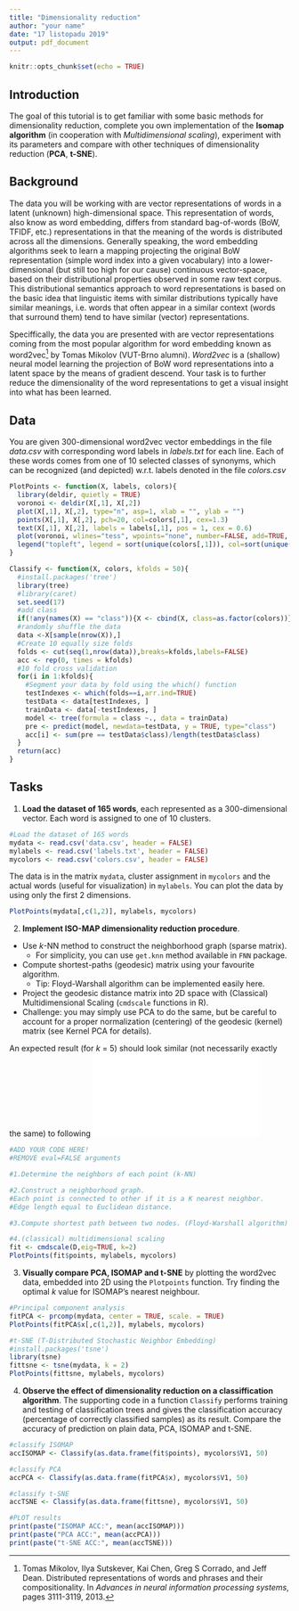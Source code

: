 ---
title: "Dimensionality reduction"
author: "your name"
date: "17 listopadu 2019"
output: pdf_document
---

```{r setup, include=FALSE}
knitr::opts_chunk$set(echo = TRUE)
```

## Introduction

The goal of this tutorial is to get familiar with some basic methods for dimensionality
reduction, complete you own implementation of the **Isomap algorithm** (in cooperation with *Multidimensional scaling*), experiment with its parameters and compare with other techniques of dimensionality reduction (**PCA**, **t-SNE**).

## Background

The data you will be working with are vector representations of words in a latent (unknown) high-dimensional space. This representation of words, also know as word embedding, differs from standard bag-of-words (BoW, TFIDF, etc.) representations in that the meaning of the words is distributed across all the dimensions. Generally speaking, the word embedding algorithms seek to learn a mapping projecting the original BoW representation (simple word index into a given vocabulary) into a lower-dimensional (but still too high for our cause) continuous vector-space, based on their distributional properties observed in some raw text corpus. This distributional semantics approach to word representations is based on the basic idea that linguistic items with similar distributions typically have similar meanings, i.e. words that often appear in a similar context (words that surround them) tend to have similar (vector) representations.

Speciffically, the data you are presented with are vector representations coming from the most popular algorithm for word embedding known as word2vec[^1] by Tomas Mikolov (VUT-Brno alumni). *Word2vec* is a (shallow) neural model learning the projection of BoW word representations into a latent space by the means of gradient descend. Your task is to further reduce the dimensionality of the word representations to get a visual insight into what has been learned.

[^1]: Tomas Mikolov, Ilya Sutskever, Kai Chen, Greg S Corrado, and Jeff Dean. Distributed representations of words and phrases and their compositionality. In *Advances in neural information processing systems*, pages 3111-3119, 2013.

## Data
You are given 300-dimensional word2vec vector embeddings in the file *data.csv* with corresponding word labels in *labels.txt* for each line. Each of these words comes from one of 10 selected classes of synonyms, which can be recognized (and depicted) w.r.t. labels denoted in the file *colors.csv*

```{r include=FALSE, message=FALSE}
PlotPoints <- function(X, labels, colors){
  library(deldir, quietly = TRUE)
  voronoi <- deldir(X[,1], X[,2])
  plot(X[,1], X[,2], type="n", asp=1, xlab = "", ylab = "")
  points(X[,1], X[,2], pch=20, col=colors[,1], cex=1.3)
  text(X[,1], X[,2], labels = labels[,1], pos = 1, cex = 0.6)
  plot(voronoi, wlines="tess", wpoints="none", number=FALSE, add=TRUE, lty=1)
  legend("topleft", legend = sort(unique(colors[,1])), col=sort(unique(colors[,1])), pch=20, cex = 0.8)
}

Classify <- function(X, colors, kfolds = 50){
  #install.packages('tree')
  library(tree)
  #library(caret)
  set.seed(17)
  #add class
  if(!any(names(X) == "class")){X <- cbind(X, class=as.factor(colors))}
  #randomly shuffle the data
  data <-X[sample(nrow(X)),]
  #Create 10 equally size folds
  folds <- cut(seq(1,nrow(data)),breaks=kfolds,labels=FALSE)
  acc <- rep(0, times = kfolds)
  #10 fold cross validation
  for(i in 1:kfolds){
    #Segment your data by fold using the which() function 
    testIndexes <- which(folds==i,arr.ind=TRUE)
    testData <- data[testIndexes, ]
    trainData <- data[-testIndexes, ]
    model <- tree(formula = class ~., data = trainData)
    pre <- predict(model, newdata=testData, y = TRUE, type="class")
    acc[i] <- sum(pre == testData$class)/length(testData$class)
  }
  return(acc)
}
```

## Tasks
1. **Load the dataset of 165 words**, each represented as a 300-dimensional vector. Each word is assigned to one of 10 clusters.
```{r}
#Load the dataset of 165 words
mydata <- read.csv('data.csv', header = FALSE)
mylabels <- read.csv('labels.txt', header = FALSE)
mycolors <- read.csv('colors.csv', header = FALSE)
```

The data is in the matrix `mydata`, cluster assignment in `mycolors` and the actual words (useful for visualization) in `mylabels`. You can plot the data by using only the first 2 dimensions. 

```{r}
PlotPoints(mydata[,c(1,2)], mylabels, mycolors)
```

2. **Implement ISO-MAP dimensionality reduction procedure**.
  * Use *k*-NN method to construct the neighborhood graph (sparse matrix).
    - For simplicity, you can use `get.knn` method available in `FNN` package.
  * Compute shortest-paths (geodesic) matrix using your favourite algorithm.
    - Tip: Floyd-Warshall algorithm can be implemented easily here.
  * Project the geodesic distance matrix into 2D space with (Classical) Multidimensional Scaling (`cmdscale` functions in R).
  * Challenge: you may simply use PCA to do the same, but be careful to account for a proper normalization (centering) of the geodesic (kernel) matrix (see Kernel PCA for details).
  
An expected result (for *k* = 5) should look similar (not necessarily exactly the same) to following
![Example output](graph_12.pdf)

```{r eval=FALSE}
#ADD YOUR CODE HERE!
#REMOVE eval=FALSE arguments

#1.Determine the neighbors of each point (k-NN)

#2.Construct a neighborhood graph.
#Each point is connected to other if it is a K nearest neighbor.
#Edge length equal to Euclidean distance.

#3.Compute shortest path between two nodes. (Floyd-Warshall algorithm)

#4.(classical) multidimensional scaling
fit <- cmdscale(D,eig=TRUE, k=2)
PlotPoints(fit$points, mylabels, mycolors)
```

3. **Visually compare PCA, ISOMAP and t-SNE** by plotting the word2vec data, embedded into 2D using the `Plotpoints` function. Try finding the optimal *k* value for ISOMAP's nearest neighbour.
```{r eval=FALSE}
#Principal component analysis
fitPCA <- prcomp(mydata, center = TRUE, scale. = TRUE)
PlotPoints(fitPCA$x[,c(1,2)], mylabels, mycolors)

#t-SNE (T-Distributed Stochastic Neighbor Embedding)
#install.packages('tsne')
library(tsne)
fittsne <- tsne(mydata, k = 2)
PlotPoints(fittsne, mylabels, mycolors)
```


4. **Observe the effect of dimensionality reduction on a classiffication algorithm**. The supporting code in a function `Classify` performs training and testing of classification trees and gives the classification accuracy (percentage of correctly classified samples) as its result. Compare the accuracy of prediction on plain data, PCA, ISOMAP and t-SNE.
```{r eval=FALSE}
#classify ISOMAP
accISOMAP <- Classify(as.data.frame(fit$points), mycolors$V1, 50)

#classify PCA
accPCA <- Classify(as.data.frame(fitPCA$x), mycolors$V1, 50)

#classify t-SNE
accTSNE <- Classify(as.data.frame(fittsne), mycolors$V1, 50)

#PLOT results
print(paste("ISOMAP ACC:", mean(accISOMAP)))
print(paste("PCA ACC:", mean(accPCA)))
print(paste("t-SNE ACC:", mean(accTSNE)))
```

